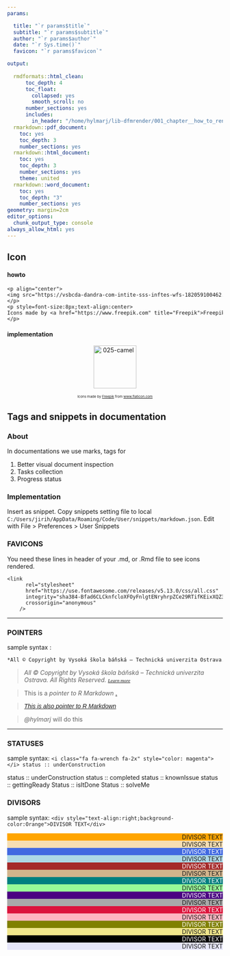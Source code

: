 ```yaml
---
params:

  title: "`r params$title`"
  subtitle: "`r params$subtitle`"
  author: "`r params$author`"
  date: "`r Sys.time()`"
  favicon: "`r params$favicon`"

output:
        
  rmdformats::html_clean:
      toc_depth: 4
      toc_float:
        collapsed: yes
        smooth_scroll: no
      number_sections: yes
      includes:
        in_header: "/home/hylmarj/lib-dfmrender/001_chapter__how_to_render__favicon.html"
  rmarkdown::pdf_document:
    toc: yes
    toc_depth: 3
    number_sections: yes
  rmarkdown::html_document:
    toc: yes
    toc_depth: 3
    number_sections: yes
    theme: united
  rmarkdown::word_document:
    toc: yes
    toc_depth: "3"
    number_sections: yes
geometry: margin=2cm
editor_options:
  chunk_output_type: console
always_allow_html: yes
---
```


<link
      rel="stylesheet"
      href="https://use.fontawesome.com/releases/v5.13.0/css/all.css"
      integrity="sha384-Bfad6CLCknfcloXFOyFnlgtENryhrpZCe29RTifKEixXQZ38WheV+i/6YWSzkz3V"
      crossorigin="anonymous"
    />

<style>
pre {
  overflow-x: auto;
}
pre code {
  word-wrap: normal;
  white-space: pre;
}
</style>

<!--
text starts here
https://github.com/Danse4mobility/lib-dfmrender.git-->

## Icon

#### howto

```
<p align="center">
<img src="https://vsbcda-dandra-com-intite-sss-inftes-wfs-182059100462.s3-eu-west-1.amazonaws.com/99eef5de-d729-4f21-80f3-bc421f870cd5__favicons/flaticon/4581958-origami/png/025-camel.png" alt="025-camel" title='025-camel' width="100" height="100">
</p>
<p style=font-size:8px;text-align:center>
Icons made by <a href="https://www.freepik.com" title="Freepik">Freepik</a> from <a href="https://www.flaticon.com/" title="Flaticon">www.flaticon.com</a>
</p>
```

#### implementation

<p align="center">
<img src="https://vsbcda-dandra-com-intite-sss-inftes-wfs-182059100462.s3-eu-west-1.amazonaws.com/99eef5de-d729-4f21-80f3-bc421f870cd5__favicons/flaticon/4581958-origami/png/025-camel.png" alt="025-camel" title='025-camel' width="100" height="100">
</p>
<p style=font-size:8px;text-align:center>
Icons made by <a href="https://www.freepik.com" title="Freepik">Freepik</a> from <a href="https://www.flaticon.com/" title="Flaticon">www.flaticon.com</a>
</p>



## Tags and snippets in documentation

### About

In documentations we use marks, tags for

1. Better visual document inspection
2. Tasks collection
3. Progress status

### Implementation

Insert as snippet. Copy snippets setting file to local `C:/Users/jirih/AppData/Roaming/Code/User/snippets/markdown.json`.
Edit with File > Preferences > User Snippets

### FAVICONS

You need these lines in header of your .md, or .Rmd file to see icons rendered.

<link
      rel="stylesheet"
      href="https://use.fontawesome.com/releases/v5.13.0/css/all.css"
      integrity="sha384-Bfad6CLCknfcloXFOyFnlgtENryhrpZCe29RTifKEixXQZ38WheV+i/6YWSzkz3V"
      crossorigin="anonymous"
    />

```
<link
      rel="stylesheet"
      href="https://use.fontawesome.com/releases/v5.13.0/css/all.css"
      integrity="sha384-Bfad6CLCknfcloXFOyFnlgtENryhrpZCe29RTifKEixXQZ38WheV+i/6YWSzkz3V"
      crossorigin="anonymous"
    />
```
---

### POINTERS

sample syntax :
```
*All © Copyright by Vysoká škola báňská – Technická univerzita Ostrava. All Rights Reserved.*<a href= https://atlas-mobility.danse.tech/ target='_blank'><span style='font-family:Times;font-style: italic;font-size:0.8em;'>Learn more</span></a>
```

> *All © Copyright by Vysoká škola báňská – Technická univerzita Ostrava. All Rights Reserved.* <a href=
https://atlas-mobility.danse.tech/
target='_blank'><span style='font-family:Times;font-style: italic;font-size:0.8em;'>
Learn more
</span></a>

> This is a *pointer to R Markdown* <a href=
https://rmarkdown.rstudio.com/
target='_blank'><i class='fa fa-link fa-2x' style='color: seablue'></i>.</a>

> <a href=
https://rmarkdown.rstudio.com/
target='_blank'><span style='font-family:Arial;font-style: italic;font-size:1em;'>
This is also *pointer to R Markdown*
</span></a>

> <i class='fa fa-thumbtack fa-2x' style='color: blue'></i>
*@hylmarj* will do this
</div>

---

### STATUSES

sample syntax: `<i class="fa fa-wrench fa-2x" style="color: magenta"></i> status :: underConstruction`

<i class="fa fa-wrench fa-2x" style="color: magenta"></i> status :: underConstruction
<i class="fa fa-check-circle fa-2x" style="color: green"></i> status :: completed
<i class="fa fa-exclamation fa-2x" style="color: red"></i> status :: knownIssue
<i class="fa fa-spinner fa-2x" style="color: orange"></i> status :: gettingReady
<i class="fa fa-question fa-2x" style="color: cyan"></i> Status :: isItDone
<i class="fa fa-bomb fa-2x" style="color: firebrick"></i> Status :: solveMe

### DIVISORS

sample syntax: `<div style="text-align:right;background-color:Orange">DIVISOR TEXT</div>`

<div style="text-align:right;background-color:Orange">DIVISOR TEXT</div>
<div style="text-align:right;background-color:Wheat">DIVISOR TEXT</div>
<div style="text-align:right;background-color:RoyalBlue;color:White">DIVISOR TEXT</div>
<div style="text-align:right;background-color:LightBlue">DIVISOR TEXT</div>
<div style="text-align:right;background-color:Brown;color:White">DIVISOR TEXT</div>
<div style="text-align:right;background-color:Tan">DIVISOR TEXT</div>
<div style="text-align:right;background-color:Teal;color:White">DIVISOR TEXT</div>
<div style="text-align:right;background-color:PaleGreen">DIVISOR TEXT</div>
<div style="text-align:right;background-color:Indigo;color:White">DIVISOR TEXT</div>
<div style="text-align:right;background-color:DarkGrey">DIVISOR TEXT</div>
<div style="text-align:right;background-color:Crimson;color:White">DIVISOR TEXT</div>
<div style="text-align:right;background-color:LightPink">DIVISOR TEXT</div>
<div style="text-align:right;background-color:Olive;color:White">DIVISOR TEXT</div>
<div style="text-align:right;background-color:Khaki">DIVISOR TEXT</div>
<div style="text-align:right;background-color:Black;color:White">DIVISOR TEXT</div>
<div style="text-align:right;background-color:Lavender">DIVISOR TEXT</div>
